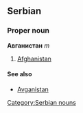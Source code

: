 ==Serbian==
===Proper noun===
'''Авганистан''' ''m''
#[[Afghanistan]]
====See also====
*[[Avganistan]]
[[Category:Serbian nouns]]